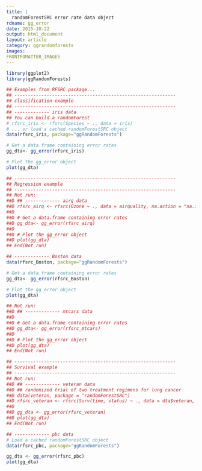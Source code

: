 ```yaml
---
title: |
  randomForestSRC error rate data object
rdname: gg_error
date: 2015-10-22
output: html_document
layout: article
category: ggrandomforests
images:
FRONTFOMATTER_IMAGES
---
```


```r
library(ggplot2)
library(ggRandomForests)
```

```r
## Examples from RFSRC package...
## ------------------------------------------------------------
## classification example
## ------------------------------------------------------------
## ------------- iris data
## You can build a randomForest
# rfsrc_iris <- rfsrc(Species ~ ., data = iris)
# ... or load a cached randomForestSRC object
data(rfsrc_iris, package="ggRandomForests")

# Get a data.frame containing error rates
gg_dta<- gg_error(rfsrc_iris)

# Plot the gg_error object
plot(gg_dta)

## ------------------------------------------------------------
## Regression example
## ------------------------------------------------------------
## Not run: 
##D ## ------------- airq data
##D rfsrc_airq <- rfsrc(Ozone ~ ., data = airquality, na.action = "na.impute")
##D 
##D # Get a data.frame containing error rates
##D gg_dta<- gg_error(rfsrc_airq)
##D 
##D # Plot the gg_error object
##D plot(gg_dta)
## End(Not run)

## ------------- Boston data
data(rfsrc_Boston, package="ggRandomForests")

# Get a data.frame containing error rates
gg_dta<- gg_error(rfsrc_Boston)

# Plot the gg_error object
plot(gg_dta)

## Not run: 
##D ## ------------- mtcars data
##D 
##D # Get a data.frame containing error rates
##D gg_dta<- gg_error(rfsrc_mtcars)
##D 
##D # Plot the gg_error object
##D plot(gg_dta)
## End(Not run)

## ------------------------------------------------------------
## Survival example
## ------------------------------------------------------------
## Not run: 
##D ## ------------- veteran data
##D ## randomized trial of two treatment regimens for lung cancer
##D data(veteran, package = "randomForestSRC")
##D rfsrc_veteran <- rfsrc(Surv(time, status) ~ ., data = dta$veteran, ...)
##D 
##D gg_dta <- gg_error(rfsrc_veteran)
##D plot(gg_dta)
## End(Not run)

## ------------- pbc data
# Load a cached randomForestSRC object
data(rfsrc_pbc, package="ggRandomForests")

gg_dta <- gg_error(rfsrc_pbc)
plot(gg_dta)



```